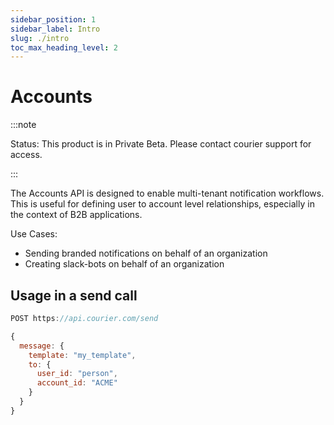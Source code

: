 ```yaml
---
sidebar_position: 1
sidebar_label: Intro
slug: ./intro
toc_max_heading_level: 2
---
```


# Accounts

:::note

Status: This product is in Private Beta. Please contact courier support for access.

:::

The Accounts API is designed to enable multi-tenant notification workflows. This is useful for defining user to account level relationships, especially in the context of B2B applications.

Use Cases:

- Sending branded notifications on behalf of an organization
- Creating slack-bots on behalf of an organization

## Usage in a send call

```js
POST https://api.courier.com/send

{
  message: {
    template: "my_template",
    to: {
      user_id: "person",
      account_id: "ACME"
    }
  }
}
```
